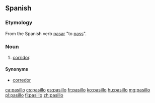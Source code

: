 ==Spanish==

===Etymology===
From the Spanish verb [[pasar]] "to [[pass]]".

===Noun===
{{es-noun|m}}

# [[corridor]].

====Synonyms====
* [[corredor]]

[[ca:pasillo]]
[[cs:pasillo]]
[[es:pasillo]]
[[fr:pasillo]]
[[ko:pasillo]]
[[hu:pasillo]]
[[mg:pasillo]]
[[pl:pasillo]]
[[fi:pasillo]]
[[zh:pasillo]]